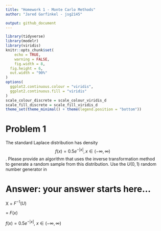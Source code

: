 ```yaml
---
title: "Homework 1 - Monte Carlo Methods"
author: "Jared Garfinkel - jsg2145"

output: github_document
---
```


```r
library(tidyverse)
library(modelr)
library(viridis)
knitr::opts_chunk$set(
	echo = TRUE,
	warning = FALSE,
	fig.width = 8, 
  fig.height = 6,
  out.width = "90%"
)
options(
  ggplot2.continuous.colour = "viridis",
  ggplot2.continuous.fill = "viridis"
)
scale_colour_discrete = scale_colour_viridis_d
scale_fill_discrete = scale_fill_viridis_d
theme_set(theme_minimal() + theme(legend.position = "bottom"))
```

# Problem 1
The standard Laplace distribution has density $$f(x) = 0.5e^{-|x|}, x \in
(-\infty, \infty)$$. Please provide an algorithm that uses the inverse transformation method to generate a random sample from this distribution. Use the $U(0,1)$ random number generator in  \em{\bf{R}}, write a  \em{\bf{R}}-function to implement the algorithm. Use visualization tools to validate your algorithm (i.e., illustrate whether the random numbers generated from your function truely follows the standard Laplace distribution.)

# Answer: your answer starts here...

X = $F^{-1}(U)$

\mu = $F(x)$

$f(x) =  0.5e^{-|x|},~x \in(-\infty, \infty)$

\begin{document}
\[   \left\{
\begin{array}{ll}
      F(x) = 0.5e^x & x \le 0 \\
      F(x) = 1-0.5e^{-x} & x > 0\\
\end{array} 
\right. \]
\end{document}

\begin{document}
\[   \left\{
\begin{array}{ll}
      x = ln(2U) & U < \frac{1}{2} \\
      x = -ln(2-2U) & U \ge \frac{1}{2}\\
\end{array} 
\right. \]
\end{document}

```r
set.seed(123)
U <- runif(1000)
X <- (U < 0.5) * log(2*U) + (U >= 0.5) * -log(2-2*U)

plot(X)
hist(X, prob = T)


```

#Problem 2

Use the inverse transformation method to  derive an algorithm for generating a Pareto random number with $U\sim U(0,1)$, where the Pareto random number has a probability density function 
     $$f(x; \alpha, \gamma)=\frac{\gamma\alpha^{\gamma}}{x^{\gamma+1}} I\{x\ge \alpha\}$$ with two parameters $\alpha >0$ and $\gamma>0$. Use visualization tools to validate your algorithm (i.e., illustrate whether the random numbers generated from your function truely follows the target distribution.)

$$F(x) = 1 - \left(\frac{\alpha}{x}\right)^{\gamma},~x \ge \alpha,~\alpha > 0,~\gamma > 0$$

$$x = \frac{\alpha}{(1-u)^{1/\gamma}}$$

# Answer:  your answer starts here...
```r
set.seed(1001)
U <- runif(1000)
xdens = function(gamma = 5, alpha = 2, x = U) {
  alpha/((1-U)^(1/gamma))
}

x <- xdens(5, 2, U)

hist(x, prob = T)
```

#Problem 3

Construct an algorithm for using the acceptance/rejection method to generate 100 pseudorandom
 variable from the pdf
 $$f(x) = \frac{2}{\pi \beta^2} \sqrt{\beta^2-x^2}, \,\, -\beta \le x \le \beta.$$
The simplest choice for $g(x)$ is the $U(-\beta, \beta)$ distribution but other choices are possible as well. Use visualization tools to validate your algorithm (i.e., illustrate whether the random numbers generated from your function truely follows the target distribution.)

# Answer:  your answer starts here...

```r
set.seed(1001)

accrej <- function(fdens, gdens, beta, M = (4/pi), x){
  x = runif(2222, min = -beta, max = beta)
  return(x[runif(length(x)) <= fdens(x, beta) / (M * gdens(x, beta))])
}

xdens = function(x, beta){
  return((2/(pi*beta^2))*sqrt(beta^2 - x^2) * (abs(x) <= beta))
}

unifdens = function(x, beta){
  return((1/(2*beta))*(abs(x) <= beta))
}


y = accrej(xdens, unifdens, 3, 4/pi)

hist(y, prob = T)
```

#Problem 4

Develop two Monte Carlo methods for the estimation of $\theta=\int_0^1 e^{x^2} dx$ and implement in \em{\bf{R}} .

# Answer:  your answer starts here...
```r
#Your R codes/functions 
```

#Problem 5
Show that in estimating $\theta=E\sqrt{1-U^2}$ it is better to use $U^2$ rather than $U$ as the control variate, where $U\sim U(0,1)$.  To do this, use simulation to approximate the necessary covariances. In addition, implement your algorithms in  \em{\bf{R}}.

# Answer:  your answer starts here...
```r
#Your R codes/functions 
```

#Problem 6
Obtain a Monte Carlo estimate of
$$\int_1^\infty \frac{x^2}{\sqrt{2\pi}} e^{-\frac{x^2}{2}} dx$$
by importance sampling and evaluate its variance. Write a  \em{\bf{R}} function to implement your procedure.

# Answer:  your answer starts here...
```r
#Your R codes/functions 
```


